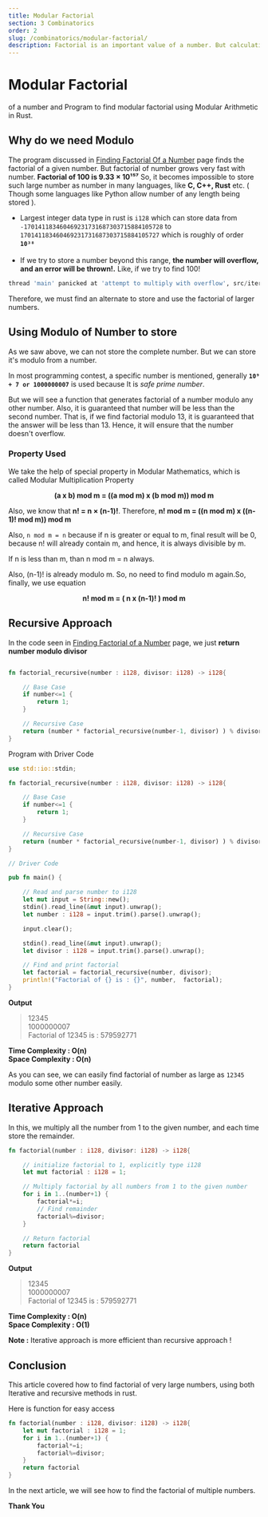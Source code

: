 ```yaml
---
title: Modular Factorial
section: 3 Combinatorics
order: 2
slug: /combinatorics/modular-factorial/
description: Factorial is an important value of a number. But calculating factorial of large numbers can result in overflow. In this article, we calculate modular factorial of large numbers using Modular Arithmetic in Rust.
---
```


# Modular Factorial
of a number and Program to find modular factorial using Modular Arithmetic in Rust.

## Why do we need Modulo
The program discussed in [Finding Factorial Of a Number](/number-theory/factorial-of-number/) page finds the factorial of a given number. But factorial of number grows very fast with number. **Factorial of 100 is 9.33 × 10¹⁵⁷**
So, it becomes impossible to store such large number as number in many languages, like **C, C++, Rust** etc. ( Though some languages like Python allow number of any length being stored ).

* Largest integer data type in rust is `i128` which can store data from `-170141183460469231731687303715884105728` to `170141183460469231731687303715884105727` which is roughly of order **`10³⁸`** <br /> <br />
* If we try to store a number beyond this range, **the number will overflow, and an error will be thrown!.** Like, if we try to find 100!

```python
thread 'main' panicked at 'attempt to multiply with overflow', src/iterative.rs:10:9
```

Therefore, we must find an alternate to store and use the factorial of larger numbers.

## Using Modulo of Number to store

As we saw above, we can not store the complete number. But we can store it's modulo from a number.

In most programming contest, a specific number is mentioned, generally **`10⁹ + 7 or 1000000007`** is used because It is *safe prime number*.

But we will see a function that generates factorial of a number modulo any other number. Also, it is guaranteed that number will be less than the second number. That is, if we find factorial modulo 13, it is guaranteed that the answer will be less than 13.
Hence, it will ensure that the number doesn't overflow.

### Property Used

We take the help of special property in Modular Mathematics, which is called Modular Multiplication Property
<center> <b>(a x b) mod m = ((a mod m) x (b mod m)) mod m</b> </center>

Also, we know that **n! = n × (n-1)!**. Therefore,
**n! mod m = ((n mod m) x ((n-1)! mod m)) mod m**

Also, `n mod m = n` because if n is greater or equal to m, final result will be 0, because n! will already contain m, and hence, it is always divisible by m.

If n is less than m, than n mod m = n always.

Also, (n-1)! is already modulo m. So, no need to find modulo m again.So, finally, we use equation

<center> <b>n! mod m = ( n x (n-1)! ) mod m</b> </center>

## Recursive Approach

In the code seen in [Finding Factorial of a Number](/number-theory/factorial-of-number/) page, we just **return number modulo divisor**

```rust

fn factorial_recursive(number : i128, divisor: i128) -> i128{

    // Base Case
    if number<=1 {
        return 1;
    }

    // Recursive Case
    return (number * factorial_recursive(number-1, divisor) ) % divisor;
}
```
Program with Driver Code

```rust
use std::io::stdin;

fn factorial_recursive(number : i128, divisor: i128) -> i128{

    // Base Case
    if number<=1 {
        return 1;
    }

    // Recursive Case
    return (number * factorial_recursive(number-1, divisor) ) % divisor;
}

// Driver Code

pub fn main() {

    // Read and parse number to i128
    let mut input = String::new();
    stdin().read_line(&mut input).unwrap();
    let number : i128 = input.trim().parse().unwrap();

    input.clear();

    stdin().read_line(&mut input).unwrap();
    let divisor : i128 = input.trim().parse().unwrap();

    // Find and print factorial
    let factorial = factorial_recursive(number, divisor);
    println!("Factorial of {} is : {}", number,  factorial);
}
```
**Output**

>12345 <br/>
1000000007 <br/>
Factorial of 12345 is : 579592771


**Time Complexity : O(n)** <br/>
**Space Complexity : O(n)**

As you can see, we can easily find factorial of number as large as `12345` modulo some other number easily.

## Iterative Approach

In this, we multiply all the number from 1 to the given number, and each time store the remainder.

```rust
fn factorial(number : i128, divisor: i128) -> i128{

    // initialize factorial to 1, explicitly type i128
    let mut factorial : i128 = 1;

    // Multiply factorial by all numbers from 1 to the given number
    for i in 1..(number+1) {
        factorial*=i;
        // Find remainder
        factorial%=divisor;
    }

    // Return factorial
    return factorial
}
```
**Output**

>12345 <br/>
1000000007 <br/>
Factorial of 12345 is : 579592771

**Time Complexity : O(n)** <br/>
**Space Complexity : O(1)**

**Note :** Iterative approach is more efficient than recursive approach !

## Conclusion

This article covered how to find factorial of very large numbers, using both Iterative and recursive methods in rust.

Here is function for easy access

```rust
fn factorial(number : i128, divisor: i128) -> i128{
    let mut factorial : i128 = 1;
    for i in 1..(number+1) {
        factorial*=i;
        factorial%=divisor;
    }
    return factorial
}
```

In the next article, we will see how to find the factorial of multiple numbers.

**Thank You**


<SEO title="Modular Factorial - Rust Programming"
     description="Factorial is an important value of a number. But calculating factorial of large numbers can result in overflow. In this article, we calculate modular factorial of large numbers using Modular Arithmetic in Rust." />
